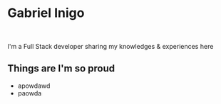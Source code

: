 # Gabriel Inigo

<br />

I'm a Full Stack developer sharing my knowledges & experiences here

## Things are I'm so proud

- apowdawd
- paowda
